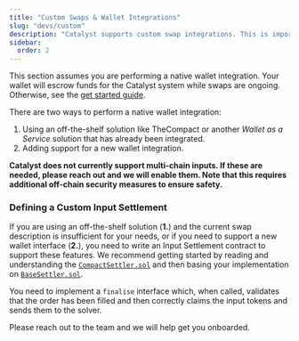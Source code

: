 ```yaml
---
title: "Custom Swaps & Wallet Integrations"
slug: "devs/custom"
description: "Catalyst supports custom swap integrations. This is important for Catalyst to aid with chain abstraction in your application, whether it be a native wallet integration or a many-to-many swap."
sidebar:
  order: 2
---
```


This section assumes you are performing a native wallet integration. Your wallet will escrow funds for the Catalyst system while swaps are ongoing. Otherwise, see the [get started guide](/devs/get-started).

There are two ways to perform a native wallet integration:

1. Using an off-the-shelf solution like TheCompact or another _Wallet as a Service_ solution that has already been integrated.
2. Adding support for a new wallet integration.

**Catalyst does not currently support multi-chain inputs. If these are needed, please reach out and we will enable them. Note that this requires additional off-chain security measures to ensure safety.**

### Defining a Custom Input Settlement

If you are using an off-the-shelf solution (**1.**) and the current swap description is insufficient for your needs, or if you need to support a new wallet interface (**2.**), you need to write an Input Settlement contract to support these features. We recommend getting started by reading and understanding the [`CompactSettler.sol`](https://github.com/catalystsystem/catalyst-intent/blob/main/src/settlers/compact/CompactSettler.sol) and then basing your implementation on [`BaseSettler.sol`](https://github.com/catalystsystem/catalyst-intent/blob/main/src/settlers/BaseSettler.sol).

You need to implement a `finalise` interface which, when called, validates that the order has been filled and then correctly claims the input tokens and sends them to the solver.

Please reach out to the team and we will help get you onboarded.